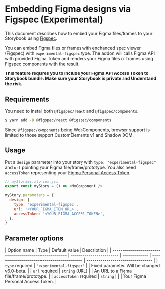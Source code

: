 
<Meta title="Docs/Figma (Figspec)/README" />

# Embedding Figma designs via Figspec (Experimental)

<Subtitle>
  This document describes how to embed your Figma files/frames to your Storybook
  using <a href="https://github.com/pocka/figspec">Figspec</a>.
</Subtitle>

You can embed Figma files or frames with enchanced spec viewer (Figspec) with `experimental-figspec` type.
The addon will calls Figma API with provided Figma Token and renders your Figma files or frames using Figspec components with the result.

**This feature requires you to include your Figma API Access Token to Storybook bundle.
Make sure your Storybook is private and Understand the risk.**

## Requirements

You need to install both `@figspec/react` and `@figspec/components`.

```sh
$ yarn add -D @figspec/react @figspec/components
```

Since `@figspec/components` being WebComponents, browser support is limited to those support CustomElements v1 and Shadow DOM.

## Usage

Put a `design` parameter into your story with `type: "experimental-figspec"` and `url` pointing your Figma file/frame/prototype.
You also need `accessToken` representing your [Figma Personal Access Token](https://www.figma.com/developers/api#access-tokens).

```js
// myStories.stories.jsx
export const myStory = () => <MyComponent />

myStory.parameters = {
  design: {
    type: 'experimental-figspec',
    url: '<YOUR_FIGMA_ITEM_URL>',
    accessToken: '<YOUR_FIGMA_ACCESS_TOKEN>',
  },
}
```

## Parameter options

| Option name                                             | Type                     | Default value | Description                                 |
| ------------------------------------------------------- | ------------------------ | ------------- | ------------------------------------------- | --------------------------------- |
| `type` <Badge status="positive">required</Badge>        | `"experimental-figspec"` |               | Fixed parameter. Will be changed v6.0-beta. |
| `url` <Badge status="positive">required</Badge>         | `string` (URL)           |               | An URL to a Figma file/frame/prototype.     |
| `accessToken` <Badge status="positive">required</Badge> | `string`                 |               |                                             | Your Figma Personal Access Token. |
